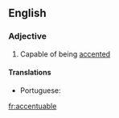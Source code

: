 ==English==

===Adjective===
{{head|en|adjective}}

# Capable of being [[accent]]ed

====Translations====
{{trans-top|capable of being accented}}
* Portuguese: {{t|pt|acentuável}}
{{trans-mid}}
{{trans-bottom}}

[[fr:accentuable]]